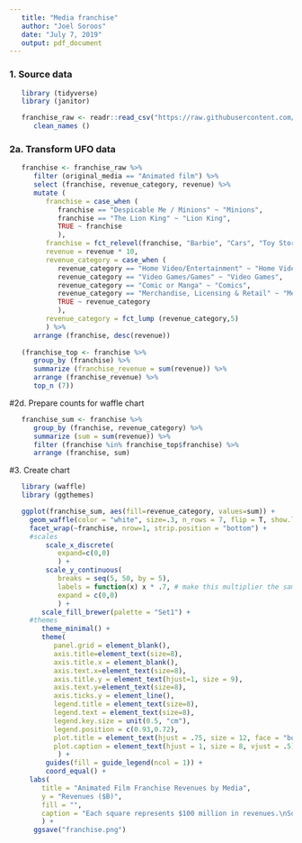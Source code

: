 ```yaml
---
   title: "Media franchise"
   author: "Joel Soroos"
   date: "July 7, 2019"
   output: pdf_document
---
```


### 1. Source data
```r

   library (tidyverse)
   library (janitor) 

   franchise_raw <- readr::read_csv("https://raw.githubusercontent.com/rfordatascience/tidytuesday/master/data/2019/2019-07-02/media_franchises.csv") %>%
      clean_names ()
```
   
### 2a.  Transform UFO data
```r

   franchise <- franchise_raw %>%
      filter (original_media == "Animated film") %>%
      select (franchise, revenue_category, revenue) %>%
      mutate (
         franchise = case_when (
            franchise == "Despicable Me / Minions" ~ "Minions",
            franchise == "The Lion King" ~ "Lion King",
            TRUE ~ franchise
            ),
         franchise = fct_relevel(franchise, "Barbie", "Cars", "Toy Story", "Lion King", "Frozen", "Minions", "Aladdin"),
         revenue = revenue * 10,
         revenue_category = case_when (
            revenue_category == "Home Video/Entertainment" ~ "Home Video",
            revenue_category == "Video Games/Games" ~ "Video Games",
            revenue_category == "Comic or Manga" ~ "Comics",
            revenue_category == "Merchandise, Licensing & Retail" ~ "Merchandise",
            TRUE ~ revenue_category
            ),
         revenue_category = fct_lump (revenue_category,5)
         ) %>%
      arrange (franchise, desc(revenue))
 
   (franchise_top <- franchise %>%
      group_by (franchise) %>%
      summarize (franchise_revenue = sum(revenue)) %>%
      arrange (franchise_revenue) %>%
      top_n (7))

```

#2d.  Prepare counts for waffle chart
```r
   franchise_sum <- franchise %>% 
      group_by (franchise, revenue_category) %>%
      summarize (sum = sum(revenue)) %>%
      filter (franchise %in% franchise_top$franchise) %>%
      arrange (franchise, sum)
```

#3.  Create chart
```r

   library (waffle)
   library (ggthemes)

   ggplot(franchise_sum, aes(fill=revenue_category, values=sum)) + 
     geom_waffle(color = "white", size=.3, n_rows = 7, flip = T, show.legend = T, make_proportional = T) +
     facet_wrap(~franchise, nrow=1, strip.position = "bottom") +
     #scales
         scale_x_discrete(
            expand=c(0,0)
            ) +
         scale_y_continuous(
            breaks = seq(5, 50, by = 5), 
            labels = function(x) x * .7, # make this multiplier the same as n_rows
            expand = c(0,0)
            ) +
        scale_fill_brewer(palette = "Set1") +
     #themes
        theme_minimal() +
        theme(
           panel.grid = element_blank(),
           axis.title=element_text(size=8),
           axis.title.x = element_blank(),
           axis.text.x=element_text(size=8),
           axis.title.y = element_text(hjust=1, size = 9),
           axis.text.y=element_text(size=8),
           axis.ticks.y = element_line(),
           legend.title = element_text(size=8),
           legend.text = element_text(size=8),
           legend.key.size = unit(0.5, "cm"),
           legend.position = c(0.93,0.72),
           plot.title = element_text(hjust = .75, size = 12, face = "bold"),
           plot.caption = element_text(hjust = 1, size = 8, vjust = .5)
            ) +
         guides(fill = guide_legend(ncol = 1)) +
         coord_equal() +
     labs(
        title = "Animated Film Franchise Revenues by Media",
        y = "Revenues ($B)",
        fill = "",
        caption = "Each square represents $100 million in revenues.\nSource: Wikipedia  |   Visualization: Joel Soroos @soroosj"
        ) +
      ggsave("franchise.png")
```
